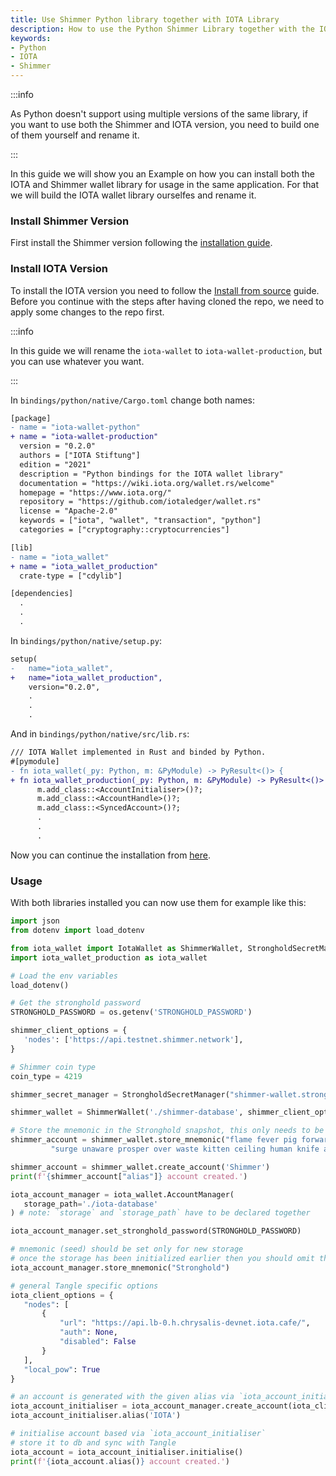 ```yaml
---
title: Use Shimmer Python library together with IOTA Library
description: How to use the Python Shimmer Library together with the IOTA library
keywords:
- Python
- IOTA
- Shimmer
---
```


:::info

As Python doesn't support using multiple versions of the same library, if you want to use both the Shimmer and IOTA version, you need to build one of them yourself and rename it.

:::

In this guide we will show you an Example on how you can install both the IOTA and Shimmer wallet library for usage in the same application.
For that we will build the IOTA wallet library ourselfes and rename it.

### Install Shimmer Version

First install the Shimmer version following the [installation guide](/getting_started/python.mdx#install-the-library).

### Install IOTA Version

To install the IOTA version you need to follow the [Install from source](https://wiki.iota.org/wallet.rs/getting_started/python#install-from-source) guide.
Before you continue with the steps after having cloned the repo, we need to apply some changes to the repo first. 

:::info

In this guide we will rename the `iota-wallet` to `iota-wallet-production`, but you can use whatever you want.

:::

In `bindings/python/native/Cargo.toml` change both names:

 ```diff
[package]
- name = "iota-wallet-python"
+ name = "iota-wallet-production"
   version = "0.2.0"
   authors = ["IOTA Stiftung"]
   edition = "2021"
   description = "Python bindings for the IOTA wallet library"
   documentation = "https://wiki.iota.org/wallet.rs/welcome"
   homepage = "https://www.iota.org/"
   repository = "https://github.com/iotaledger/wallet.rs"
   license = "Apache-2.0"
   keywords = ["iota", "wallet", "transaction", "python"]
   categories = ["cryptography::cryptocurrencies"]

[lib]
- name = "iota_wallet"
+ name = "iota_wallet_production"
   crate-type = ["cdylib"]

[dependencies]
   .
   .
   .
 ```

In `bindings/python/native/setup.py`:
```diff
setup(
-   name="iota_wallet",
+   name="iota_wallet_production",
    version="0.2.0",
    .
    .
    .
```

And in `bindings/python/native/src/lib.rs`:
```diff
/// IOTA Wallet implemented in Rust and binded by Python.
#[pymodule]
- fn iota_wallet(_py: Python, m: &PyModule) -> PyResult<()> {
+ fn iota_wallet_production(_py: Python, m: &PyModule) -> PyResult<()> {
      m.add_class::<AccountInitialiser>()?;
      m.add_class::<AccountHandle>()?;
      m.add_class::<SyncedAccount>()?;
      .
      .
      .
```

 Now you can continue the installation from [here](https://wiki.iota.org/wallet.rs/getting_started/python#change-to-the-python-binding-directory).

 ### Usage

 With both libraries installed you can now use them for example like this:

 ```python
 import json
from dotenv import load_dotenv

from iota_wallet import IotaWallet as ShimmerWallet, StrongholdSecretManager
import iota_wallet_production as iota_wallet

# Load the env variables
load_dotenv()

# Get the stronghold password
STRONGHOLD_PASSWORD = os.getenv('STRONGHOLD_PASSWORD')

shimmer_client_options = {
    'nodes': ['https://api.testnet.shimmer.network'],
}

# Shimmer coin type
coin_type = 4219

shimmer_secret_manager = StrongholdSecretManager("shimmer-wallet.stronghold", STRONGHOLD_PASSWORD)

shimmer_wallet = ShimmerWallet('./shimmer-database', shimmer_client_options, coin_type, shimmer_secret_manager)

# Store the mnemonic in the Stronghold snapshot, this only needs to be done once
shimmer_account = shimmer_wallet.store_mnemonic("flame fever pig forward exact dash body idea link scrub tennis minute " +
          "surge unaware prosper over waste kitten ceiling human knife arch situate civil")

shimmer_account = shimmer_wallet.create_account('Shimmer')
print(f'{shimmer_account["alias"]} account created.')

iota_account_manager = iota_wallet.AccountManager(
    storage_path='./iota-database'
) # note: `storage` and `storage_path` have to be declared together

iota_account_manager.set_stronghold_password(STRONGHOLD_PASSWORD)

# mnemonic (seed) should be set only for new storage
# once the storage has been initialized earlier then you should omit this step
iota_account_manager.store_mnemonic("Stronghold")

# general Tangle specific options
iota_client_options = {
    "nodes": [
        {
            "url": "https://api.lb-0.h.chrysalis-devnet.iota.cafe/",
            "auth": None,
            "disabled": False
        }
    ],
    "local_pow": True
}

# an account is generated with the given alias via `iota_account_initialiser`
iota_account_initialiser = iota_account_manager.create_account(iota_client_options)
iota_account_initialiser.alias('IOTA')

# initialise account based via `iota_account_initialiser`
# store it to db and sync with Tangle
iota_account = iota_account_initialiser.initialise()
print(f'{iota_account.alias()} account created.')
 ```
